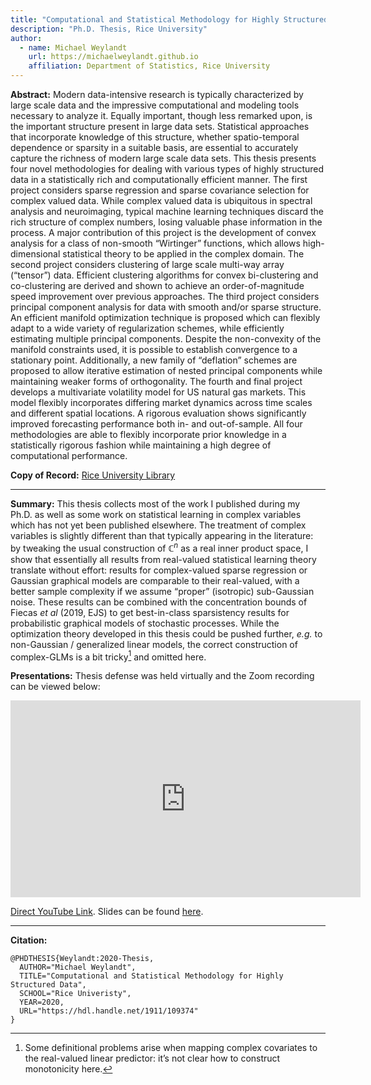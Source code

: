 ```yaml
---
title: "Computational and Statistical Methodology for Highly Structured Data"
description: "Ph.D. Thesis, Rice University"
author:
  - name: Michael Weylandt
    url: https://michaelweylandt.github.io
    affiliation: Department of Statistics, Rice University
---
```


**Abstract:** Modern data-intensive research is typically characterized by large scale data and the impressive computational and modeling tools necessary to analyze it. Equally important, though less remarked upon, is the important structure present in large data sets. Statistical approaches that incorporate knowledge of this structure, whether spatio-temporal dependence or sparsity in a suitable basis, are essential to accurately capture the richness of modern large scale data sets. This thesis presents four novel methodologies for dealing with various types of highly structured data in a statistically rich and computationally efficient manner. The first project considers sparse regression and sparse covariance selection for complex valued data. While complex valued data is ubiquitous in spectral analysis and neuroimaging, typical machine learning techniques discard the rich structure of complex numbers, losing valuable phase information in the process. A major contribution of this project is the development of convex analysis for a class of non-smooth "Wirtinger" functions, which allows high-dimensional statistical theory to be applied in the complex domain. The second project considers clustering of large scale multi-way array ("tensor") data. Efficient clustering algorithms for convex bi-clustering and co-clustering are derived and shown to achieve an order-of-magnitude speed improvement over previous approaches. The third project considers principal component analysis for data with smooth and/or sparse structure. An efficient manifold optimization technique is proposed which can flexibly adapt to a wide variety of regularization schemes, while efficiently estimating multiple principal components. Despite the non-convexity of the manifold constraints used, it is possible to establish convergence to a stationary point. Additionally, a new family of "deflation" schemes are proposed to allow iterative estimation of nested principal components while maintaining weaker forms of orthogonality. The fourth and final project develops a multivariate volatility model for US natural gas markets. This model flexibly incorporates differing market dynamics across time scales and different spatial locations. A rigorous evaluation shows significantly improved forecasting performance both in- and out-of-sample. All four methodologies are able to flexibly incorporate prior knowledge in a statistically rigorous fashion while maintaining a high degree of computational performance. 

**Copy of Record:** [Rice University Library](https://hdl.handle.net/1911/109374)

<hr>

**Summary:** This thesis collects most of the work I published during my Ph.D. as well as some work on statistical learning in complex variables which has not yet been published elsewhere. The treatment of complex variables is slightly different than that typically appearing in the literature: by tweaking the usual construction of $\mathbb{C}^n$ as a real inner product space, I show that essentially all results from real-valued statistical learning theory translate without effort: results for complex-valued sparse regression or Gaussian graphical models are comparable to their real-valued, with a better sample complexity if we assume "proper" (isotropic) sub-Gaussian noise. These results can be combined with the concentration bounds of Fiecas *et al* (2019, EJS) to get best-in-class sparsistency results for probabilistic graphical models of stochastic processes.  While the optimization theory developed in this thesis could be pushed further, *e.g.* to non-Gaussian / generalized linear models, the correct construction of complex-GLMs is a bit tricky^[Some definitional problems arise when mapping complex covariates to the real-valued linear predictor: it's not clear how to construct monotonicity here.] and omitted here.

**Presentations:** Thesis defense was held virtually and the Zoom recording can be viewed below: 

<iframe width="560" height="315" src="https://www.youtube.com/embed/olYJYbXY6t4" title="YouTube video player" frameborder="0" allow="accelerometer; autoplay; clipboard-write; encrypted-media; gyroscope; picture-in-picture" allowfullscreen></iframe>

[Direct YouTube Link](https://youtu.be/olYJYbXY6t4). Slides can be found [here](../assets/thesis/slides.pdf).

<hr>

**Citation:**

```
@PHDTHESIS{Weylandt:2020-Thesis,
  AUTHOR="Michael Weylandt",
  TITLE="Computational and Statistical Methodology for Highly Structured Data",
  SCHOOL="Rice Univeristy",
  YEAR=2020,
  URL="https://hdl.handle.net/1911/109374"
}
```
